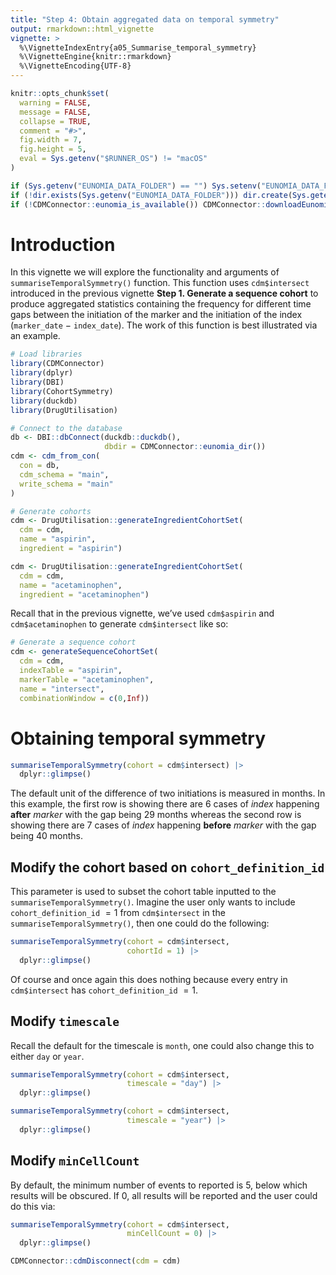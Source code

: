---
title: "Step 4: Obtain aggregated data on temporal symmetry"
output: rmarkdown::html_vignette
vignette: >
  %\VignetteIndexEntry{a05_Summarise_temporal_symmetry}
  %\VignetteEngine{knitr::rmarkdown}
  %\VignetteEncoding{UTF-8}
---

```{r, include = FALSE}
knitr::opts_chunk$set(
  warning = FALSE,
  message = FALSE,
  collapse = TRUE,
  comment = "#>",
  fig.width = 7,
  fig.height = 5,
  eval = Sys.getenv("$RUNNER_OS") != "macOS"
)
```

```{r, include = FALSE}
if (Sys.getenv("EUNOMIA_DATA_FOLDER") == "") Sys.setenv("EUNOMIA_DATA_FOLDER" = tempdir())
if (!dir.exists(Sys.getenv("EUNOMIA_DATA_FOLDER"))) dir.create(Sys.getenv("EUNOMIA_DATA_FOLDER"))
if (!CDMConnector::eunomia_is_available()) CDMConnector::downloadEunomiaData()
```

# Introduction
In this vignette we will explore the functionality and arguments of `summariseTemporalSymmetry()` function. This function uses `cdm$intersect` introduced in the previous vignette **Step 1. Generate a sequence cohort** to produce aggregated statistics containing the frequency for different time gaps between the initiation of the marker and the initiation of the index (`marker_date` $-$ `index_date`). The work of this function is best illustrated via an example. 

```{r message= FALSE, warning=FALSE, include=FALSE}
# Load libraries
library(CDMConnector)
library(dplyr)
library(DBI)
library(CohortSymmetry)
library(duckdb)
library(DrugUtilisation)

# Connect to the database
db <- DBI::dbConnect(duckdb::duckdb(), 
                     dbdir = CDMConnector::eunomia_dir())
cdm <- cdm_from_con(
  con = db,
  cdm_schema = "main",
  write_schema = "main"
)

# Generate cohorts
cdm <- DrugUtilisation::generateIngredientCohortSet(
  cdm = cdm,
  name = "aspirin",
  ingredient = "aspirin")

cdm <- DrugUtilisation::generateIngredientCohortSet(
  cdm = cdm,
  name = "acetaminophen",
  ingredient = "acetaminophen")
```

Recall that in the previous vignette, we've used `cdm$aspirin` and `cdm$acetaminophen` to generate `cdm$intersect` like so:

```{r message= FALSE, warning=FALSE}
# Generate a sequence cohort
cdm <- generateSequenceCohortSet(
  cdm = cdm,
  indexTable = "aspirin",
  markerTable = "acetaminophen",
  name = "intersect",
  combinationWindow = c(0,Inf))
```

# Obtaining temporal symmetry

```{r message= FALSE, warning=FALSE}
summariseTemporalSymmetry(cohort = cdm$intersect) |> 
  dplyr::glimpse()
```

The default unit of the difference of two initiations is measured in months. In this example, the first row is showing there are $6$ cases of *index* happening **after** *marker* with the gap being $29$ months whereas the second row is showing there are $7$ cases of *index* happening **before** *marker* with the gap being $40$ months.

## Modify the cohort based on `cohort_definition_id`

This parameter is used to subset the cohort table inputted to the `summariseTemporalSymmetry()`. Imagine the user only wants to include `cohort_definition_id` $= 1$ from `cdm$intersect` in the `summariseTemporalSymmetry()`, then one could do the following:

```{r message= FALSE, warning=FALSE}
summariseTemporalSymmetry(cohort = cdm$intersect,
                          cohortId = 1) |> 
  dplyr::glimpse()
```

Of course and once again this does nothing because every entry in `cdm$intersect` has `cohort_definition_id` $= 1$.

## Modify `timescale`

Recall the default for the timescale is `month`, one could also change this to either `day` or `year`.

```{r message= FALSE, warning=FALSE}
summariseTemporalSymmetry(cohort = cdm$intersect,
                          timescale = "day") |> 
  dplyr::glimpse()
```

```{r message= FALSE, warning=FALSE}
summariseTemporalSymmetry(cohort = cdm$intersect,
                          timescale = "year") |> 
  dplyr::glimpse()
```

## Modify `minCellCount`

By default, the minimum number of events to reported is 5, below which results will be obscured. If 0, all results will be reported and the user could do this via: 

```{r message= FALSE, warning=FALSE}
summariseTemporalSymmetry(cohort = cdm$intersect,
                          minCellCount = 0) |> 
  dplyr::glimpse()
```

```{r message= FALSE, warning=FALSE, eval=FALSE}
CDMConnector::cdmDisconnect(cdm = cdm)
```

